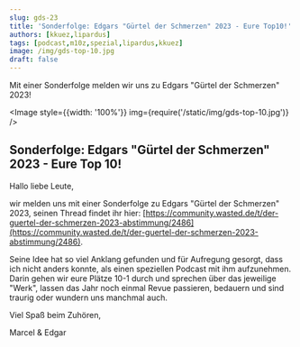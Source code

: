 ```yaml
---
slug: gds-23
title: 'Sonderfolge: Edgars "Gürtel der Schmerzen" 2023 - Eure Top10!'
authors: [kkuez,lipardus]
tags: [podcast,m10z,spezial,lipardus,kkuez]
image: /img/gds-top-10.jpg
draft: false
---
```



Mit einer Sonderfolge melden wir uns zu Edgars "Gürtel der Schmerzen" 2023!

<Image style={{width: '100%'}} img={require('/static/img/gds-top-10.jpg')} />

<!--truncate-->

## Sonderfolge: Edgars "Gürtel der Schmerzen" 2023 - Eure Top 10!

Hallo liebe Leute,

wir melden uns mit einer Sonderfolge zu Edgars "Gürtel der Schmerzen" 2023, seinen Thread findet ihr hier:
[https://community.wasted.de/t/der-guertel-der-schmerzen-2023-abstimmung/2486](https://community.wasted.de/t/der-guertel-der-schmerzen-2023-abstimmung/2486).

Seine Idee hat so viel Anklang gefunden und für Aufregung gesorgt, dass ich nicht anders konnte, als einen speziellen Podcast mit ihm aufzunehmen.
Darin gehen wir eure Plätze 10-1 durch und sprechen über das jeweilige "Werk", lassen das Jahr noch einmal Revue passieren, bedauern und sind traurig oder wundern uns manchmal auch.

Viel Spaß beim Zuhören,

Marcel & Edgar

<ReactPlayer
    width="100%"
    height="50px"
    controls
    src='https://m10z.picnotes.de/gds/GuertelDerSchmerzen23.mp3'
/>
